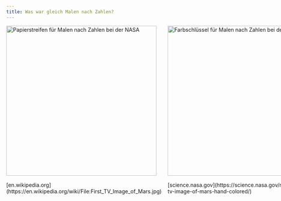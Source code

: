 ```yaml
---
title: Was war gleich Malen nach Zahlen?
---
```



<div style="display: grid; grid-template-columns: 1fr 1fr; gap: 1rem;">
  <Image
    src={stripeCloseup}
    alt="Papierstreifen für Malen nach Zahlen bei der NASA"
    width="400"
  />
  <Image
    src={colorKey}
    alt="Farbschlüssel für Malen nach Zahlen bei der NASA"
    width="400"
  />
  <div>
    [en.wikipedia.org](https://en.wikipedia.org/wiki/File:First_TV_Image_of_Mars.jpg)
  </div>
  <div>
    [science.nasa.gov](https://science.nasa.gov/resource/first-tv-image-of-mars-hand-colored/)
  </div>
</div>
